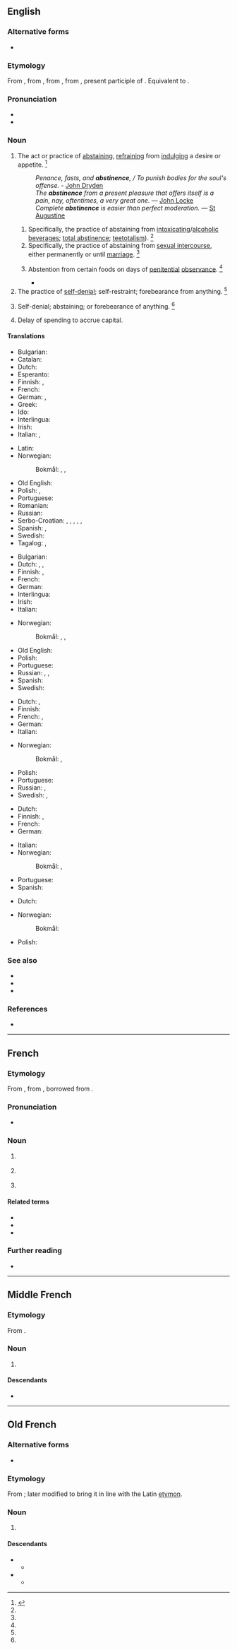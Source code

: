 ==English==
{{wikipedia}}

===Alternative forms===
* {{l|en|abstinency}}

===Etymology===
{{root|en|ine-pro|*ten-}}
From {{inh|en|enm|abstinence}}, from {{der|en|fro|abstinence}}, from {{der|en|la|abstinentia}}, from {{m|la|abstinēns}}, present participle of {{m|la|abstineō||I withhold}}. Equivalent to {{af|en|abstain|-ence}}.

===Pronunciation===
* {{IPA|en|/ˈæb.stɪ.nəns/}}
* {{audio|en|En-us-abstinence.ogg|Audio (US)}}

===Noun===
{{en-noun|~}}

# The act or practice of [[abstaining]], [[refrain]]ing from [[indulge|indulging]] a desire or appetite. {{defdate|First attested around 1150 to 1350.}}<ref name=SOED>{{R:SOED5|page=10}}</ref>
#: ''Penance, fasts, and '''abstinence''', / To punish bodies for the soul's offense.'' - [[w:John Dryden|John Dryden]]
#: ''The '''abstinence''' from a present pleasure that offers itself is a pain, nay, oftentimes, a very great one.'' — [[w:John Locke|John Locke]]
#: ''Complete '''abstinence''' is easier than perfect moderation.'' — [[w:Augustine of Hippo|St Augustine]]
## Specifically, the practice of abstaining from [[intoxicating]]/[[alcoholic]] [[beverage]]s; [[total abstinence]]; [[teetotalism]]). {{defdate|First attested around 1150 to 1350.}}<ref name=SOED/>
## Specifically, the practice of abstaining from [[sexual intercourse]], either permanently or until [[marriage]]. {{defdate|First attested around 1150 to 1350.}}<ref name=SOED/>
## {{lb|en|ecclesiastical}} Abstention from certain foods on days of [[penitential]] [[observance]]. {{defdate|First attested around 1150 to 1350.}}<ref name=SOED/>
##* {{quote-journal|en|date=September 18, 1995|journal=Baltimore Sun|url=https://www.baltimoresun.com/news/bs-xpm-1995-09-18-1995261019-story.html|title=Catholics asked to avoid eating meat on Fridays Cardinal suggests abstinence in weeks leading up to Pope's visit|author=Rafael Alvarez|passage="The church teaching before Vatican II was that it was 'gravely sinful' to take 2 ounces of meat on a day of '''abstinence''' such as Friday," said the Rev. Joseph S. Rossi, a Jesuit professor of church history at Loyola College.}}
# The practice of [[self-denial]]; self-restraint; forebearance from anything. {{defdate|First attested around 1350 to 1470.}}<ref name=SOED/>
# {{lb|en|obsolete}} Self-denial; abstaining; or forebearance of anything. {{defdate|First attested around 1150 to 1350.}}<ref name=SOED/>
# {{lb|en|business}} Delay of spending to accrue capital.

====Translations====
{{trans-top|the act or practice of abstaining}}
* Bulgarian: {{t+|bg|въздържание}}
* Catalan: {{t|ca|abstinència|f}}
* Dutch: {{t+|nl|onthouding|f}}
* Esperanto: {{t|eo|abstinado}}
* Finnish: {{t|fi|pidättyminen}}, {{t+|fi|pidättyvyys}}
* French: {{t+|fr|abstinence|f}}
* German: {{t+|de|Enthaltsamkeit|f}}, {{t+|de|Abstinenz|f}}
* Greek: {{t+|el|εγκράτεια||f}}
* Ido: {{t+|io|abstinenco}}
* Interlingua: {{t|ia|abstinentia}}
* Irish: {{t|ga|abstanaid|f}}
* Italian: {{t+|it|astinenza|f}}, {{t+|it|astemìa|f}}
{{trans-mid}}
* Latin: {{t|la|abstinentia|f}}
* Norwegian: 
*: Bokmål: {{t|nb|avhold|n}}, {{t+|nb|avholdenhet|m}}, {{t+|nb|abstinens|m}}
* Old English: {{t|ang|sȳfernes|f}}
* Polish: {{t+|pl|abstynencja|f}}, {{t+|pl|wstrzemięźliwość|f}}
* Portuguese: {{t+|pt|abstinência|f}}
* Romanian: {{t+|ro|abstinență|f}}
* Russian: {{t+|ru|воздержа́ние|n}}
* Serbo-Croatian: {{t+|sh|uzdržljivost}}, {{t|sh|samoodricanje}}, {{t+|sh|uzdržavanje}}, {{t+|sh|umerenost}}, {{t+|sh|trezvenost}}, {{t+|sh|trezvenjaštvo}}
* Spanish: {{t+|es|vigilia|f}}, {{t+|es|abstinencia|f}}
* Swedish: {{t+|sv|avhållsamhet}}
* Tagalog: {{t|tl|pangilin}}, {{t|tl|ngilin}}
{{trans-bottom}}

{{trans-top|specifically, abstinence from alcohol}}
* Bulgarian: {{t+|bg|трезвеност}}
* Dutch: {{t|nl|alcoholonthouding|f}}, {{qualifier|more frequent}} {{t|nl|geheelonthouding|f}}, {{t+|nl|abstinentie|f}}
* Finnish: {{t+|fi|raittius}}, {{t|fi|täysraittius}}
* French: {{t+|fr|abstinence|f}}
* German: {{t+|de|Abstinenz|f}}
* Interlingua: {{t-check|ia|[[abstinentia]] [[de]] [[alcohol]]}} {{attention|ia|2=was "[[abstinentia]] [[de]] [[alcohol]]" - assumed sum-of-parts; if an idiom, remove the wikilinks to the individual words. see [[User:Kephir/gadgets/xte#Translation_fixing]]}}
* Irish: {{t|ga|lánstaonadh|m}}
* Italian: {{t+|it|astinenza|f}}
{{trans-mid}}
* Norwegian: 
*: Bokmål: {{t|nb|avhold|n}}, {{t+|nb|avholdenhet|m}}, {{t+|nb|abstinens|m}}
* Old English: {{t|ang|sȳfernes|f}}
* Polish: {{t+|pl|abstynencja|f}}
* Portuguese: {{t+|pt|abstinência|f}}
* Russian: {{t+|ru|воздержа́ние|n}}, {{t+|ru|тре́звенность|f}}, {{t+|ru|абстине́нция|f}}
* Spanish: {{t+|es|abstinencia|f}}
* Swedish: {{t+|sv|absolutism}}
{{trans-bottom}}

{{trans-top|specifically, abstinence from sexual intercourse}}
* Dutch: {{t+|nl|onthouding|f}}, {{t+|nl|abstinentie|f}}
* Finnish: {{t+|fi|pidättyvyys}}
* French: {{t+|fr|abstinence|f}}, {{t|fr|[[abstinence]] [[sexuelle]]|f}}
* German: {{t+|de|Keuschheit|f}}
* Italian: {{t+|it|astinenza|f}}
{{trans-mid}}
* Norwegian:
*: Bokmål: {{t|nb|avhold|n}}, {{t+|nb|avholdenhet|m}}
* Polish: {{t+|pl|wstrzemięźliwość|f}}
* Portuguese: {{t|pt|[[abstinência]] [[sexual]]|f}}
* Russian: {{t+|ru|воздержа́ние|n}}, {{t+|ru|абстине́нция|f}}
* Swedish: {{t+|sv|avhållsamhet}}, {{t+|sv|kyskhet}}
{{trans-bottom}}

{{trans-top|the practice of self-denial}}
* Dutch: {{t+|nl|onthouding|f}}
* Finnish: {{t+|fi|pidättyvyys}}, {{t+|fi|kieltäytyminen}}
* French: {{t+|fr|abstinence|f}}
* German: {{t+|de|Enthaltsamkeit|f}}
{{trans-mid}}
* Italian: {{t+|it|astinenza|f}}
* Norwegian:
*: Bokmål: {{t|nb|avhold|n}}, {{t+|nb|avholdenhet|m}}
* Portuguese: {{t+|pt|abstinência|f}}
* Spanish: {{t+|es|vigilia|f}}
{{trans-bottom}}

{{trans-top|delay of spending}}
* Dutch: {{t+|nl|uitstel van betaling}}
{{trans-mid}}
* Norwegian:
*: Bokmål: {{t-needed|nb}}
* Polish: {{t+|pl|abstynencja|f}}
{{trans-bottom}}

===See also===
* {{l|en|abstention}}
* {{l|en|continence}}
* {{l|en|asexual}}

===References===
<references/>
* {{R:Webster 1913}}

----

==French==

===Etymology===
From {{inh|fr|frm|abstinence}}, from {{inh|fr|fro|abstinence}}, borrowed from {{bor|fr|la|abstinentia}}.

===Pronunciation===
* {{audio|fr|LL-Q150 (fra)-Lyokoï-abstinence.wav|Audio}}

===Noun===
{{fr-noun|f}}

# {{l|en|abstinence}} {{gloss|act or practice of abstaining}}
# {{l|en|abstinence}} {{gloss|specifically act or practice of abstaining from alcohol}}
# {{l|en|abstinence}} {{gloss|specifically act or practice of abstaining from sexual relations}}

====Related terms====
* {{l|fr|abstinent}}
* {{l|fr|abstenir}}
* {{l|fr|abstention}}

===Further reading===
* {{R:TLFi}}

----

==Middle French==

===Etymology===
From {{inh|frm|fro|abstinence}}.

===Noun===
{{frm-noun|f}}

# {{l|en|abstinence}} {{gloss|act or practice of abstaining}}

====Descendants====
* {{desc|fr|abstinence}}

----

==Old French==

===Alternative forms===
* {{alter|fro|abstinance|astenance|astinence|austinance|austinence}}

===Etymology===
From {{inh|fro|la|abstinentia}}; later modified to bring it in line with the Latin [[etymon]].

===Noun===
{{fro-noun|f}}

# {{l|en|abstinence}} {{gloss|act or practice of abstaining}}

====Descendants====
* {{desc|enm|abstinence}}
** {{desc|en|abstinence}}
* {{desc|frm|abstinence}}
** {{desc|fr|abstinence}}